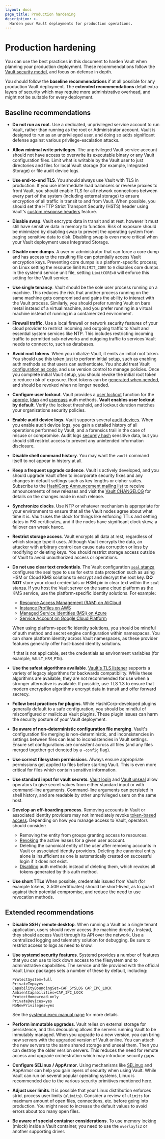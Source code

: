 ```yaml
---
layout: docs
page_title: Production hardening
description: >-
  Harden your Vault deployments for production operations.
---
```


# Production hardening

You can use the best practices in this document to harden Vault when planning
your production deployment. These recommendations follow the
[Vault security model](/vault/docs/internals/security), and focus on defense
in depth.

You should follow the **baseline recommendations** if at all possible for any
production Vault deployment. The **extended recommendations** detail extra
layers of security which may require more administrative overhead, and might
not be suitable for every deployment.

## Baseline recommendations

- **Do not run as root**. Use a dedicated, unprivileged service account to run
  Vault, rather than running as the root or Administrator account. Vault is
  designed to run as an unprivileged user, and doing so adds significant
  defense against various privilege-escalation attacks.

- **Allow minimal write privileges**. The unprivileged Vault service account
  should not have access to overwrite its executable binary or any Vault
  configuration files. Limit what is writable by the Vault user to just
  directories and files for local Vault storage (for example, Integrated
  Storage) or file audit device logs.

- **Use end-to-end TLS**. You should always use Vault with TLS in production.
  If you use intermediate load balancers or reverse proxies to front Vault,
  you should enable TLS for all network connections between every part of the
  system (including external storage) to ensure encryption of all traffic in
  transit to and from Vault. When possible, you should set the HTTP Strict
  Transport Security (HSTS) header using Vault's [custom response headers](/vault/docs/configuration/listener/tcp#configuring-custom-http-response-headers) feature.

- **Disable swap**. Vault encrypts data in transit and at rest, however it must
  still have sensitive data in memory to function. Risk of exposure should be
  minimized by disabling swap to prevent the operating system from paging
  sensitive data to disk. Disabling swap is even more critical when your
  Vault deployment uses Integrated Storage.

- **Disable core dumps**. A user or administrator that can force a core dump
  and has access to the resulting file can potentially access Vault encryption
  keys. Preventing core dumps is a platform-specific process; on Linux setting
  the resource limit `RLIMIT_CORE` to `0` disables core dumps. In the systemd
  service unit file, setting `LimitCORE=0` will enforce this setting for the
  Vault service.

- **Use single tenancy**. Vault should be the sole user process running on a
  machine. This reduces the risk that another process running on the same
  machine gets compromised and gains the ability to interact with the Vault
  process. Similarly, you should prefer running Vault on bare metal instead
  of a virtual machine, and you prefer running in a virtual machine instead
  of running in a containerized environment.

- **Firewall traffic**. Use a local firewall or network security features of
  your cloud provider to restrict incoming and outgoing traffic to Vault and
  essential system services like NTP. This includes restricting incoming
  traffic to permitted sub-networks and outgoing traffic to services Vault
  needs to connect to, such as databases.

- **Avoid root tokens**. When you initialize Vault, it emits an initial
  root token. You should use this token just to perform initial setup,
  such as enabling auth methods so that users can authenticate. You should
  treat Vault [configuration as
  code](https://www.hashicorp.com/blog/codifying-vault-policies-and-configuration/),
  and use version control to manage policies. Once you complete initial Vault
  setup, you should revoke the initial root token to reduce risk of exposure. Root tokens can be
  [generated when needed](/vault/docs/commands/operator/generate-root), and should be
  revoked when no longer needed.

- **Configure user lockout**. Vault provides a [user lockout](/vault/docs/concepts/user-lockout) function
  for the [approle](/vault/docs/auth/approle), [ldap](/vault/docs/auth/ldap) and [userpass](/vault/docs/auth/userpass)
  auth methods. **Vault enables user lockout by default**. Verify the lockout threshold, and lockout duration matches your organizations security policies.

- **Enable audit device logs**. Vault supports several [audit
  devices](/vault/docs/audit). When you enable audit device logs, you gain
  a detailed history of all operations performed by Vault, and a forensics
  trail in the case of misuse or compromise. Audit logs [securely
  hash](/vault/docs/audit#sensitive-information)
  sensitive data, but you should still restrict access to prevent any
  unintended information disclosure.

- **Disable shell command history**. You may want the `vault` command itself to
  not appear in history at all.

- **Keep a frequent upgrade cadence**. Vault is actively developed, and you
  should upgrade Vault often to incorporate security fixes and any changes in
  default settings such as key lengths or cipher suites. Subscribe to the
  [HashiCorp Announcement mailing list](https://groups.google.com/g/hashicorp-announce)
  to receive announcements of new releases and visit the [Vault
  CHANGELOG](https://github.com/hashicorp/vault/blob/main/CHANGELOG.md) for
  details on the changes made in each release.

- **Synchronize clocks**. Use NTP or whatever mechanism is appropriate for your
  environment to ensure that all the Vault nodes agree about what time it is.
  Vault uses the clock for things like enforcing TTLs and setting dates in PKI
  certificates, and if the nodes have significant clock skew, a failover can wreak havoc.

- **Restrict storage access**. Vault encrypts all data at rest, regardless of
  which storage type it uses. Although Vault encrypts the data, an [attacker
  with arbitrary
  control](/vault/docs/internals/security) can cause
  data corruption or loss by modifying or deleting keys. You should restrict
  storage access outside of Vault to avoid unauthorized access or operations.

- **Do not use clear text credentials**. The Vault configuration [`seal`
  stanza](/vault/docs/configuration/seal) configures the seal type to use for
  extra data protection such as using HSM or Cloud KMS solutions to encrypt and
  decrypt the root key. **DO NOT** store your cloud credentials or HSM pin in
  clear text within the `seal` stanza. If you host the Vault server on the same
  cloud platform as the KMS service, use the platform-specific identity
  solutions. For example:

  - [Resource Access Management (RAM) on AliCloud](/vault/docs/configuration/seal/alicloudkms#authentication)
  - [Instance Profiles on AWS](/vault/docs/configuration/seal/awskms#authentication)
  - [Managed Service Identities (MSI) on Azure](/vault/docs/configuration/seal/azurekeyvault#authentication)
  - [Service Account on Google Cloud Platform](/vault/docs/configuration/seal/gcpckms#authentication-permissions)

  When using platform-specific identity solutions, you should be mindful of auth
  method and secret engine configuration within namespaces. You can share
  platform identity across Vault namespaces, as these provider features 
  generally offer host-based identity solutions.

  If that is not applicable, set the credentials as environment variables
  (for example, `VAULT_HSM_PIN`).

- **Use the safest algorithms available**. [Vault's TLS listener](/vault/docs/configuration/listener/tcp#tls_cipher_suites)
  supports a variety of legacy algorithms for backwards compatibility. While
  these algorithms are available, they are not recommended for use when
  a stronger alternative is available. If possible, use TLS 1.3 to ensure
  that modern encryption algorithms encrypt data in transit and offer
  forward secrecy.

- **Follow best practices for plugins**. While HashiCorp-developed plugins
  generally default to a safe configuration, you should be mindful of
  misconfigured or malicious Vault plugins. These plugin issues can harm the
  security posture of your Vault deployment.

- **Be aware of non-deterministic configuration file merging**. Vault's
  configuration file merging is non-deterministic, and inconsistencies in
  settings between files can lead to inconsistencies in Vault settings.
  Ensure set configurations are consistent across all files (and any files merged together get denoted by a `-config` flag).

- **Use correct filesystem permissions**. Always ensure appropriate permissions
  get applied to files before starting Vault. This is even more critical for files which contain sensitive information.

- **Use standard input for vault secrets**. [Vault login](/vault/docs/commands/login)
  and [Vault unseal](/vault/api-docs/system/unseal#key) allow operators to
  give secret values from either standard input or with command-line arguments.
  Command-line arguments can persisted in shell history, and are readable by other unprivileged users on the same host.

- **Develop an off-boarding process**. Removing accounts in Vault or associated 
  identity providers may not immediately revoke [token-based access](/vault/docs/concepts/tokens#user-management-considerations).
  Depending on how you manage access to Vault, operators should consider:

  - Removing the entity from groups granting access to resources.
  - [Revoking](/vault/docs/concepts/lease#prefix-based-revocation) the active leases for a given user account.
  - Deleting the canonical entity of the user after removing accounts in Vault or associated identity providers.
    Deleting the canonical entity alone is insufficient as one is automatically created on successful login if it does not exist.
  - [Disabling](/vault/docs/commands/auth/disable) auth methods instead of deleting them, which revokes all
    tokens generated by this auth method.

- **Use short TTLs** When possible, credentials issued from Vault (for example
  tokens, X.509 certificates) should be short-lived, as to guard against their potential compromise, and reduce the need to use revocation methods.

## Extended recommendations

- **Disable SSH / remote desktop**. When running a Vault as a single tenant
  application, users should never access the machine directly. Instead, they
  should access Vault through its API over the network. Use a centralized
  logging and telemetry solution for debugging. Be sure to restrict access to
  logs as need to know.

- **Use systemd security features**. Systemd provides a number of features
  that you can use to lock down access to the filesystem and to
  administrative capabilities. The service unit file provided with the
  official Vault Linux packages sets a number of these by default, including:

  ```plaintext
  ProtectSystem=full
  PrivateTmp=yes
  CapabilityBoundingSet=CAP_SYSLOG CAP_IPC_LOCK
  AmbientCapabilities=CAP_IPC_LOCK
  ProtectHome=read-only
  PrivateDevices=yes
  NoNewPrivileges=yes
  ```

  See the [systemd.exec manual page](https://www.freedesktop.org/software/systemd/man/systemd.exec.html) for more details.

- **Perform immutable upgrades**. Vault relies on external storage for
  persistence, and this decoupling allows the servers running Vault to be
  immutably managed. When you upgrade to a new version, you can bring new
  servers with the upgraded version of Vault online. You can attach the new
  servers to the same shared storage and unseal them. Then you can destroy the
  older version servers. This reduces the need for remote access and upgrade orchestration which may introduce security gaps.

- **Configure SELinux / AppArmor**. Using mechanisms like
  [SELinux](https://github.com/hashicorp/vault-selinux-policies)
  and AppArmor can help you gain layers of security when using Vault.
  While Vault can run on several popular operating systems, Linux is
  recommended due to the various security primitives mentioned here.

- **Adjust user limits**. It is possible that your Linux distribution enforces
  strict process user limits (`ulimits`). Consider a review of `ulimits` for maximum amount of open files, connections, etc. before going into production. You might need to increase the default values to avoid errors about too
  many open files.

- **Be aware of special container considerations**. To use memory locking
  (mlock) inside a Vault container, you need to use the `overlayfs2` or another
  supporting driver.
